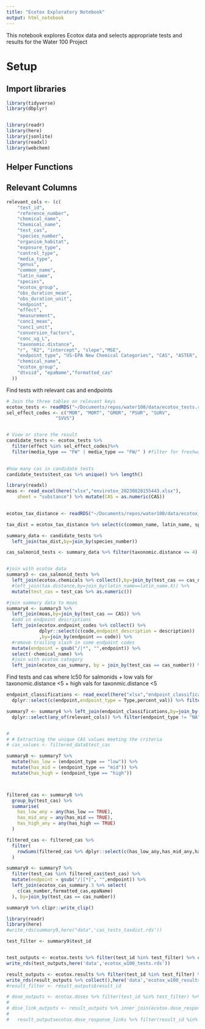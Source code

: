 ```yaml
---
title: "Ecotox Exploratory Notebook"
output: html_notebook
---
```


This notebook explores Ecotox data and selects appropriate tests 
and results for the Water 100 Project

# Setup 

## Import libraries 
```r
library(tidyverse)
library(dbplyr)


library(readr)
library(here)
library(jsonlite)
library(readxl)
library(webchem)

```
## Helper Functions 


## Relevant Columns 

```r
relevant_cols <- (c(
    "test_id",
    "reference_number",
    "chemical_name",
    "Chemical_name",
    "test_cas",
    "species_number",
    "organism_habitat",
    "exposure_type",
    "control_type",
    "media_type",
    "genus",
    "common_name",
    "latin_name",
    "species",
    "ecotox_group",
    "obs_duration_mean",
    "obs_duration_unit",
    "endpoint",
    "effect",
    "measurement",
    "conc1_mean",
    "conc1_unit",
    "conversion_factors",
    "conc_ug_L", 
    "taxonomic.distance",
    "r", "R2", "intercept", "slope","MSE",
    "endpoint_type", "US-EPA New Chemical Categories", "CAS", "ASTER",
    "chemical_name",
    "ecotox_group",  
    "dtxsid", "epaName","formatted_cas"
  ))

```



Find tests with relevant cas and endpoints 
```r

# Join the three tables on relevant keys
ecotox_tests <- readRDS("~/Documents/repos/water100/data/ecotox_tests.rds")
sel_effect_codes <- c("MOR", "MORT", "GMOR", "PSUR", "SURV", 
                  "SVVS")


# View or store the result
candidate_tests <- ecotox_tests %>%
  filter(effect %in% sel_effect_codes)%>% 
  filter(media_type == "FW" | media_type == "FW/" ) #filter for freshwater only

  
#how many cas in candidate tests 
candidate_tests$test_cas %>% unique() %>% length()


```


```r
library(readxl)
moas <- read_excel(here("xlsx","envirotox_20230828155443.xlsx"), 
    sheet = "substance") %>% mutate(CAS = as.numeric(CAS))
  

```

```r


ecotox_tax_distance <- readRDS("~/Documents/repos/water100/data/ecotox_tax_distance.rds")

tax_dist = ecotox_tax_distance %>% select(c(common_name, latin_name, species_number, taxonomic.distance)) %>% distinct() 

summary_data <- candidate_tests %>% 
  left_join(tax_dist,by=join_by(species_number)) 

cas_salmonid_tests <- summary_data %>% filter(taxonomic.distance <= 4)


#join with ecotox data 
summary3 <- cas_salmonid_tests %>% 
  left_join(ecotox.chemicals %>% collect(),by=join_by(test_cas == cas_number)) %>% 
  #left_join(tax.distance,by=join_by(latin_name==latin_name.X)) %>% 
  mutate(test_cas = test_cas %>% as.numeric())

```

```r

#join summary data to moas 
summary4 <- summary3 %>% 
  left_join(moas,by=join_by(test_cas == CAS)) %>% 
  #add in endpoint descriptions 
  left_join(ecotox.endpoint_codes %>% collect() %>% 
            dplyr::select(c(code,endpoint_description = description))
            ,by=join_by(endpoint == code)) %>% 
  #remove trailing slash in some endpoint codes 
  mutate(endpoint = gsub("/|*", "",endpoint)) %>% 
  select(-chemical_name) %>% 
  #join with ecotox category 
  left_join(ecotox_cas_summary, by = join_by(test_cas == cas_number)) %>% select(any_of(relevant_cols)) 
```


Find tests and cas where lc50 for salmonids 
+ low vals for taxonomic.distance <5
+ high vals for taxonmic.distance <5
```r

endpoint_classifications <- read_excel(here("xlsx","endpoint_classifications.xlsx")) %>% 
  dplyr::select(c(endpoint,endpoint_type = Type,percent_val)) %>% filter(endpoint_type != "out" )

summary7 <- summary4 %>% left_join(endpoint_classifications,by=join_by(endpoint))%>% 
  dplyr::select(any_of(relevant_cols)) %>% filter(endpoint_type != "NA")


# 
# # Extracting the unique CAS values meeting the criteria
# cas_values <- filtered_data$test_cas

summary8 <- summary7 %>% 
  mutate(has_low = (endpoint_type == "low")) %>% 
  mutate(has_mid = (endpoint_type == "mid")) %>% 
  mutate(has_high = (endpoint_type == "high"))



filtered_cas <- summary8 %>%
  group_by(test_cas) %>%
  summarise(
    has_low_any = any(has_low == TRUE),
    has_mid_any = any(has_mid == TRUE),
    has_high_any = any(has_high == TRUE)
  )

filtered_cas <- filtered_cas %>%
  filter( 
    rowSums(filtered_cas %>% dplyr::select(c(has_low_any,has_mid_any,has_high_any))) == 3
  )

summary9 <- summary7 %>% 
  filter(test_cas %in% filtered_cas$test_cas) %>% 
  mutate(endpoint = gsub("/|[*]", "",endpoint)) %>% 
  left_join(ecotox_cas_summary.3 %>% select(
    c(cas_number,formatted_cas,epaName)
  ), by=join_by(test_cas == cas_number))

summary9 %>% clipr::write_clip()

library(readr)
library(here)
#write_rds(summary9,here("data",'cas_tests_taxdist.rds'))

test_filter <- summary9$test_id


test_outputs <- ecotox.tests %>% filter(test_id %in% test_filter) %>% collect()
write_rds(test_outputs,here('data','ecotox_w100_tests.rds'))

result_outputs <- ecotox.results %>% filter(test_id %in% test_filter) %>% collect()
write_rds(result_outputs %>% collect(),here('data','ecotox_w100_results.rds'))
#result_filter <- result_outputs$result_id

# dose_outputs <- ecotox.doses %>% filter(test_id %in% test_filter) %>% collect()
# 
# dose_link_outputs <- result_outputs %>% inner_join(ecotox.dose_response_links,by=join_by(result_id))
#   
#   result_outputsecotox.dose_response_links %>% filter(result_id %in% result_filter) %>% collect()
```
```r



```

